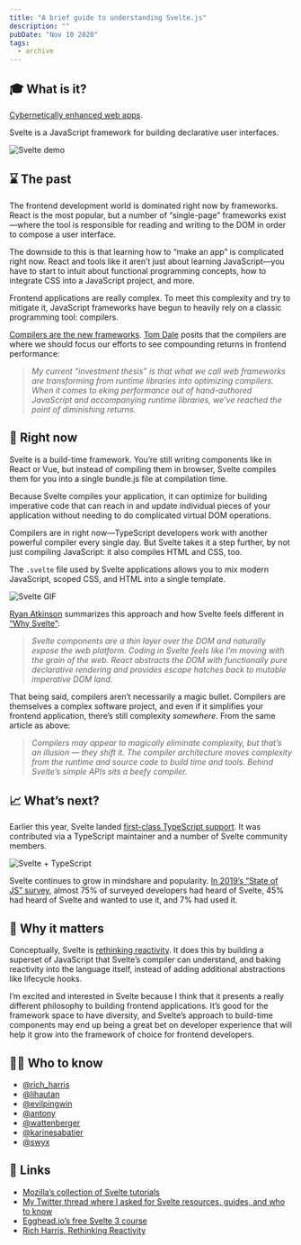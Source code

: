 ```yaml
---
title: "A brief guide to understanding Svelte.js"
description: ""
pubDate: "Nov 10 2020"
tags:
  - archive
---
```


## **🎓 What is it?**

[Cybernetically enhanced web apps](https://svelte.dev/).

Svelte is a JavaScript framework for building declarative user interfaces.

![Svelte demo](https://f000.backblazeb2.com/file/bytesized-assets/images/002-svelte-demo.png)

## **⌛ The past**

The frontend development world is dominated right now by frameworks. React is the most popular, but a number of “single-page” frameworks exist—where the tool is responsible for reading and writing to the DOM in order to compose a user interface.

The downside to this is that learning how to “make an app” is complicated right now. React and tools like it aren’t just about learning JavaScript—you have to start to intuit about functional programming concepts, how to integrate CSS into a JavaScript project, and more.

Frontend applications are really complex. To meet this complexity and try to mitigate it, JavaScript frameworks have begun to heavily rely on a classic programming tool: compilers.

[Compilers are the new frameworks](https://tomdale.net/2017/09/compilers-are-the-new-frameworks/). [Tom Dale](https://twitter.com/tomdale) posits that the compilers are where we should focus our efforts to see compounding returns in frontend performance:

> _My current “investment thesis” is that what we call web frameworks are transforming from runtime libraries into optimizing compilers. When it comes to eking performance out of hand-authored JavaScript and accompanying runtime libraries, we’ve reached the point of diminishing returns._

## **📌 Right now**

Svelte is a build-time framework. You’re still writing components like in React or Vue, but instead of compiling them in browser, Svelte compiles them for you into a single bundle.js file at compilation time.

Because Svelte compiles your application, it can optimize for building imperative code that can reach in and update individual pieces of your application without needing to do complicated virtual DOM operations.

Compilers are in right now—TypeScript developers work with another powerful compiler every single day. But Svelte takes it a step further, by not just compiling JavaScript: it also compiles HTML and CSS, too.

The `.svelte` file used by Svelte applications allows you to mix modern JavaScript, scoped CSS, and HTML into a single template.

![Svelte GIF](https://f000.backblazeb2.com/file/bytesized-assets/images/002-svelte-optim.gif)

[Ryan Atkinson](https://twitter.com/ryanatkn) summarizes this approach and how Svelte feels different in [“Why Svelte”](https://github.com/feltcoop/why-svelte):

> _Svelte components are a thin layer over the DOM and naturally expose the web platform. Coding in Svelte feels like I’m moving with the grain of the web. React abstracts the DOM with functionally pure declarative rendering and provides escape hatches back to mutable imperative DOM land._

That being said, compilers aren’t necessarily a magic bullet. Compilers are themselves a complex software project, and even if it simplifies your frontend application, there’s still complexity _somewhere_. From the same article as above:

> _Compilers may appear to magically eliminate complexity, but that’s an illusion — they shift it. The compiler architecture moves complexity from the runtime and source code to build time and tools. Behind Svelte’s simple APIs sits a beefy compiler._

## **📈 What’s next?**

Earlier this year, Svelte landed [first-class TypeScript support](https://svelte.dev/blog/svelte-and-typescript). It was contributed via a TypeScript maintainer and a number of Svelte community members.

![Svelte + TypeScript](https://svelte.dev/media/svelte-ts.png)

Svelte continues to grow in mindshare and popularity. [In 2019’s “State of JS” survey](https://2019.stateofjs.com/front-end-frameworks/svelte/), almost 75% of surveyed developers had heard of Svelte, 45% had heard of Svelte and wanted to use it, and 7% had used it.

## **🤔 Why it matters**

Conceptually, Svelte is [rethinking reactivity](https://www.youtube.com/watch?v=AdNJ3fydeao). It does this by building a superset of JavaScript that Svelte’s compiler can understand, and baking reactivity into the language itself, instead of adding additional abstractions like lifecycle hooks.

I’m excited and interested in Svelte because I think that it presents a really different philosophy to building frontend applications. It’s good for the framework space to have diversity, and Svelte’s approach to build-time components may end up being a great bet on developer experience that will help it grow into the framework of choice for frontend developers.

## **🙋‍♀️ Who to know**

- [@rich_harris](https://twitter.com/Rich_Harris)
- [@lihautan](https://twitter.com/lihautan)
- [@evilpingwin](https://twitter.com/evilpingwin)
- [@antony](https://twitter.com/antony)
- [@wattenberger](https://twitter.com/Wattenberger)
- [@karinesabatier](https://twitter.com/karinesabatier)
- [@swyx](https://twitter.com/swyx)

## **🔗 Links**

- [Mozilla’s collection of Svelte tutorials](https://developer.mozilla.org/en-US/docs/Learn/Tools_and_testing/Client-side_JavaScript_frameworks#Svelte_tutorials)
- [My Twitter thread where I asked for Svelte resources, guides, and who to know](https://twitter.com/signalnerve/status/1313171538900930560)
- [Egghead.io’s free Svelte 3 course](https://egghead.io/playlists/getting-started-with-svelte-3-05a8541a)
- [Rich Harris, Rethinking Reactivity](https://www.youtube.com/watch?v=AdNJ3fydeao&feature=youtu.be)
